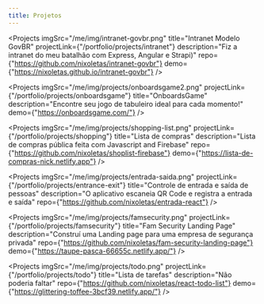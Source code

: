 ```yaml
---
title: Projetos
---
```



<Projects 
    imgSrc="/me/img/intranet-govbr.png" 
    title="Intranet Modelo GovBR" 
    projectLink={"/portfolio/projects/intranet"}
    description="Fiz a intranet do meu batalhão com Express, Angular e Strapi)"
    repo={"https://github.com/nixoletas/intranet-govbr"}
    demo={"https://nixoletas.github.io/intranet-govbr"}
/>

<Projects 
    imgSrc="/me/img/projects/onboardsgame2.png"
    projectLink={"/portfolio/projects/onboardsgame"}
    title="OnboardsGame" 
    description="Encontre seu jogo de tabuleiro ideal para cada momento!"
    demo={"https://onboardsgame.com/"}
/>

<Projects 
    imgSrc="/me/img/projects/shopping-list.png"
    projectLink={"/portfolio/projects/shopping"}
    title="Lista de compras" 
    description="Lista de compras pública feita com Javascript and Firebase"
    repo={"https://github.com/nixoletas/shoplist-firebase"}
    demo={"https://lista-de-compras-nick.netlify.app"}
/>

<Projects 
    imgSrc="/me/img/projects/entrada-saida.png"
    projectLink={"/portfolio/projects/entrance-exit"}
    title="Controle de entrada e saída de pessoas" 
    description="O aplicativo escaneia QR Code e registra a entrada e saída"
    repo={"https://github.com/nixoletas/entrada-react"}
/>

<Projects 
    imgSrc="/me/img/projects/famsecurity.png"
    projectLink={"/portfolio/projects/famsecurity"}
    title="Fam Security Landing Page" 
    description="Construí uma Landing page para uma empresa de segurança privada"
    repo={"https://github.com/nixoletas/fam-security-landing-page"}
    demo={"https://taupe-pasca-66655c.netlify.app/"}
/>

<Projects 
    imgSrc="/me/img/projects/todo.png"
    projectLink={"/portfolio/projects/todo"}
    title="Lista de tarefas" 
    description="Não poderia faltar"
    repo={"https://github.com/nixoletas/react-todo-list"}
    demo={"https://glittering-toffee-3bcf39.netlify.app/"}
/>